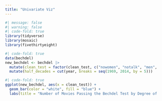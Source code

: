 ```yaml
---
title: "Univariate Viz"
---
```


```r
#| message: false
#| warning: false
#| code-fold: true
library(tidyverse)
library(mosaic)
library(fivethirtyeight)
```

```r
#| code-fold: true
data(bechdel)
new_bechdel <- bechdel |>
  mutate(clean_test = factor(clean_test, c("nowomen", "notalk", "men", "dubious", "ok"))) |>
  mutate(half_decades = cut(year, breaks = seq(1969, 2014, by = 5)))
```

```r
#| code-fold: true
ggplot(new_bechdel, aes(x = clean_test)) +
  geom_bar(color = "white", fill = "blue") +
  labs(title = "Number of Movies Passing the Bechdel Test by Degree of Passing", y = "# of Movies", x = "Degree of Passing")
```
